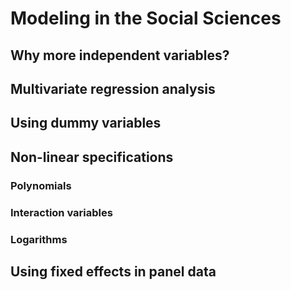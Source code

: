 # Modeling in the Social Sciences

## Why more independent variables?

## Multivariate regression analysis

## Using dummy variables

## Non-linear specifications

### Polynomials

### Interaction variables

### Logarithms

## Using fixed effects in panel data



